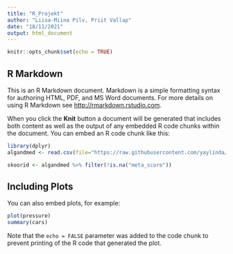 ```yaml
---
title: "R_Projekt"
author: "Liisa-Miina Pilv, Priit Vallap"
date: "18/11/2021"
output: html_document
---
```


```r
knitr::opts_chunk$set(echo = TRUE)
```

## R Markdown

This is an R Markdown document. Markdown is a simple formatting syntax for authoring HTML, PDF, and MS Word documents. For more details on using R Markdown see <http://rmarkdown.rstudio.com>.

When you click the **Knit** button a document will be generated that includes both content as well as the output of any embedded R code chunks within the document. You can embed an R code chunk like this:

```r
library(dplyr)
algandmed <- read.csv(file="https://raw.githubusercontent.com/yaylinda/nintendo-games-ratings/master/data.csv", header=T)

skoorid <- algandmed %>% filter(!is.na("meta_score"))
```

## Including Plots

You can also embed plots, for example:

```r
plot(pressure)
summary(cars)
```

Note that the `echo = FALSE` parameter was added to the code chunk to prevent printing of the R code that generated the plot.
